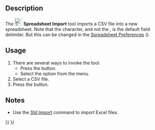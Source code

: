 <languages/>
<translate>

<!--T:6-->
{{Docnav
|[[Spreadsheet_CreateSheet|CreateSheet]]
|[[Spreadsheet_Export|Export]]
|[[Spreadsheet_Workbench|Spreadsheet]]
|IconL=Spreadsheet_CreateSheet.svg
|IconR=Spreadsheet_Export.svg
|IconC=Workbench_Spreadsheet.svg
}}

<!--T:1-->
{{GuiCommand
|Name=Spreadsheet Import
|MenuLocation=Spreadsheet → Import spreadsheet
|Workbenches=[[Spreadsheet_Workbench|Spreadsheet]]
|Version=0.17
|SeeAlso=[[Spreadsheet_Export|Spreadsheet Export]]
}}

==Description== <!--T:2-->

<!--T:3-->
The [[File:Spreadsheet_Import.svg|24px]] '''Spreadsheet Import''' tool imports a CSV file into a new spreadsheet. Note that the {{Value|tab}} character, and not the {{Value|comma}}, is the default field delimiter. But this can be changed in the [[Spreadsheet_Preferences|Spreadsheet Preferences]] ({{Version|0.20}}).

==Usage== <!--T:4-->

<!--T:5-->
# There are several ways to invoke the tool:
#* Press the {{Button|[[File:Spreadsheet_Import.svg|16px]] [[Spreadsheet_Import|Import spreadsheet]]}} button.
#* Select the {{MenuCommand|Spreadsheet → [[File:Spreadsheet_Import.svg|16px]] Import spreadsheet}} option from the menu.
# Select a CSV file.
# Press the {{Button|Open}} button.

==Notes== <!--T:8-->

<!--T:9-->
* Use the [[Std_Import|Std Import]] command to import Excel {{FileName|*.xlsx}} files.


<!--T:7-->
{{Docnav
|[[Spreadsheet_CreateSheet|CreateSheet]]
|[[Spreadsheet_Export|Export]]
|[[Spreadsheet_Workbench|Spreadsheet]]
|IconL=Spreadsheet_CreateSheet.svg
|IconR=Spreadsheet_Export.svg
|IconC=Workbench_Spreadsheet.svg
}}

</translate>
{{Spreadsheet_Tools_navi{{#translation:}}}}
{{Userdocnavi{{#translation:}}}}